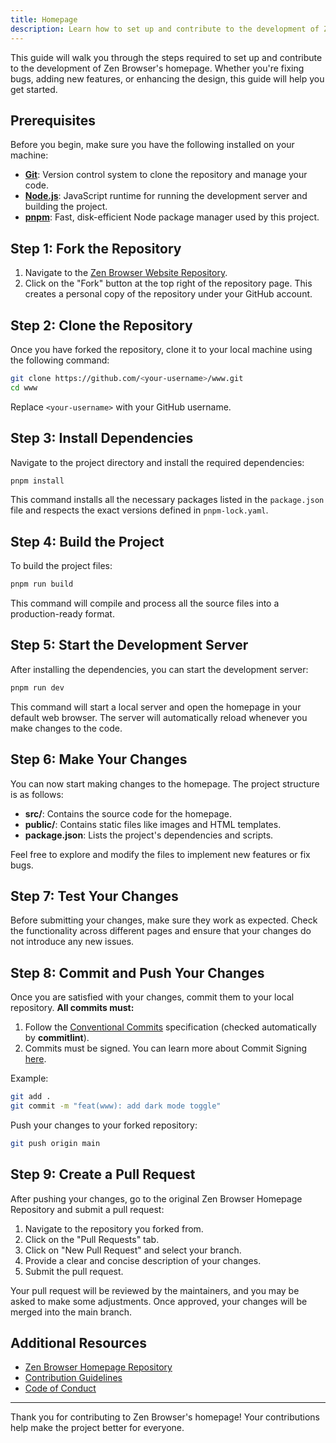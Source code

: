 ```yaml
---
title: Homepage
description: Learn how to set up and contribute to the development of Zen Browser's homepage.
---
```


This guide will walk you through the steps required to set up and contribute to the development of Zen Browser's homepage. Whether you're fixing bugs, adding new features, or enhancing the design, this guide will help you get started.

## Prerequisites

Before you begin, make sure you have the following installed on your machine:

- [**Git**](https://git-scm.com/): Version control system to clone the repository and manage your code.
- [**Node.js**](https://nodejs.org/): JavaScript runtime for running the development server and building the project.
- [**pnpm**](https://pnpm.io/): Fast, disk-efficient Node package manager used by this project.

## Step 1: Fork the Repository

1. Navigate to the [Zen Browser Website Repository](https://github.com/zen-browser/www).
2. Click on the "Fork" button at the top right of the repository page. This creates a personal copy of the repository under your GitHub account.

## Step 2: Clone the Repository

Once you have forked the repository, clone it to your local machine using the following command:

```bash
git clone https://github.com/<your-username>/www.git
cd www
```

Replace `<your-username>` with your GitHub username.

## Step 3: Install Dependencies

Navigate to the project directory and install the required dependencies:

```bash
pnpm install
```

This command installs all the necessary packages listed in the `package.json` file and respects the exact versions defined in `pnpm-lock.yaml`.

## Step 4: Build the Project

To build the project files:

```bash
pnpm run build
```

This command will compile and process all the source files into a production-ready format.

## Step 5: Start the Development Server

After installing the dependencies, you can start the development server:

```bash
pnpm run dev
```

This command will start a local server and open the homepage in your default web browser. The server will automatically reload whenever you make changes to the code.

## Step 6: Make Your Changes

You can now start making changes to the homepage. The project structure is as follows:

- **src/**: Contains the source code for the homepage.
- **public/**: Contains static files like images and HTML templates.
- **package.json**: Lists the project's dependencies and scripts.

Feel free to explore and modify the files to implement new features or fix bugs.

## Step 7: Test Your Changes

Before submitting your changes, make sure they work as expected. Check the functionality across different pages and ensure that your changes do not introduce any new issues.

## Step 8: Commit and Push Your Changes

Once you are satisfied with your changes, commit them to your local repository. **All commits must:**

1. Follow the [Conventional Commits](https://www.conventionalcommits.org/) specification (checked automatically by **commitlint**).
2. Commits must be signed. You can learn more about Commit Signing [here](https://docs.github.com/en/authentication/managing-commit-signature-verification/signing-commits).

Example:

```bash
git add .
git commit -m "feat(www): add dark mode toggle"
```

Push your changes to your forked repository:

```bash
git push origin main
```

## Step 9: Create a Pull Request

After pushing your changes, go to the original Zen Browser Homepage Repository and submit a pull request:

1. Navigate to the repository you forked from.
2. Click on the "Pull Requests" tab.
3. Click on "New Pull Request" and select your branch.
4. Provide a clear and concise description of your changes.
5. Submit the pull request.

Your pull request will be reviewed by the maintainers, and you may be asked to make some adjustments. Once approved, your changes will be merged into the main branch.

## Additional Resources

- [Zen Browser Homepage Repository](https://github.com/zen-browser/www)
- [Contribution Guidelines](/contribute)
- [Code of Conduct](/contribute/code-of-conduct)

---

Thank you for contributing to Zen Browser's homepage! Your contributions help make the project better for everyone.
